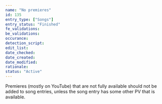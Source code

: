 ```yaml
---
name: "No premieres"
id: 135
entry_type: ["Songs"]
entry_status: "Finished"
fe_validations:
be_validations:
occurance:
detection_script:
edit_list:
date_checked:
date_created:
date_modified:
rationale:
status: "Active"
---
```

Premieres (mostly on YouTube) that are not fully available should not be added to song entries, unless the song entry has some other PV that is available.